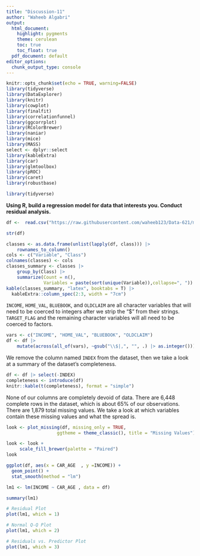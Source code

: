 ```yaml
---
title: "Discussion-11"
author: "Waheeb Algabri"
output:
  html_document:
    highlight: pygments
    theme: cerulean
    toc: true
    toc_float: true
  pdf_document: default
editor_options: 
  chunk_output_type: console
---
```

```r
knitr::opts_chunk$set(echo = TRUE, warning=FALSE)
library(tidyverse)
library(DataExplorer)
library(knitr)
library(cowplot)
library(finalfit)
library(correlationfunnel)
library(ggcorrplot)
library(RColorBrewer)
library(naniar)
library(mice)
library(MASS)
select <- dplyr::select
library(kableExtra)
library(car)
library(glmtoolbox)
library(pROC)
library(caret)
library(robustbase)

```


```r
library(tidyverse)
```

**Using R, build a regression model for data that interests you. Conduct residual analysis.**

```r
df <-  read.csv("https://raw.githubusercontent.com/waheeb123/Data-621/main/Homeworks/Homework%204/insurance_training_data.csv")
```

```r
str(df)
```


```r
classes <- as.data.frame(unlist(lapply(df, class))) |>
    rownames_to_column()
cols <- c("Variable", "Class")
colnames(classes) <- cols
classes_summary <- classes |>
    group_by(Class) |>
    summarize(Count = n(),
              Variables = paste(sort(unique(Variable)),collapse=", "))
kable(classes_summary, "latex", booktabs = T) |>
  kableExtra::column_spec(2:3, width = "7cm")

```

`INCOME`, `HOME_VAL`, `BLUEBOOK`, and `OLDCLAIM` are all character variables that will need to be coerced to integers after we strip the "$" from their strings. `TARGET_FLAG` and the remaining character variables will all need to be coerced to factors.

```r
vars <- c("INCOME", "HOME_VAL", "BLUEBOOK", "OLDCLAIM")
df <- df |>
    mutate(across(all_of(vars), ~gsub("\\$|,", "", .) |> as.integer()))

```

We remove the column named `INDEX` from the dataset, then we take a look at a summary of the dataset's completeness.

```r
df <- df |> select(-INDEX)
completeness <- introduce(df)
knitr::kable(t(completeness), format = "simple")
```

None of our columns are completely devoid of data. There are 6,448 complete rows in the dataset, which is about 65% of our observations. There are 1,879 total missing values. We take a look at which variables contain these missing values and what the spread is.

```r
look <- plot_missing(df, missing_only = TRUE,
                   ggtheme = theme_classic(), title = "Missing Values")

```

```r
look <- look + 
     scale_fill_brewer(palette = "Paired")
look


```





```r
ggplot(df, aes(x = CAR_AGE  , y =INCOME)) + 
  geom_point() +
  stat_smooth(method = "lm")
```

```r
lm1 <- lm(INCOME ~ CAR_AGE , data = df)
```

```r
summary(lm1)
```

```r
# Residual Plot
plot(lm1, which = 1)

# Normal Q-Q Plot
plot(lm1, which = 2)

# Residuals vs. Predictor Plot
plot(lm1, which = 3)

```











